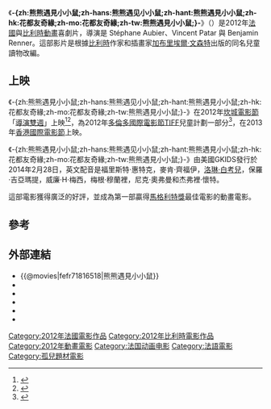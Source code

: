 {{noteTA
|T=zh-hans:熊熊遇见小小鼠;zh-hant:熊熊遇見小小鼠;zh-hk:花都友奇緣;zh-mo:花都友奇緣;zh-tw:熊熊遇見小小鼠;
}}
{{Infobox Film
| name               = -{zh:熊熊遇見小小鼠;zh-hans:熊熊遇见小小鼠;zh-hant:熊熊遇見小小鼠;zh-hk:花都友奇緣;zh-mo:花都友奇緣;zh-tw:熊熊遇見小小鼠;}-
| original_name      = {{lang|fr|Ernest et Célestine}}
| image              = Ernest et Célestine film poster.jpg
| hk_image           = Ernest et Célestine film poster (Hong Kong Version).jpg
| caption            = 電影海報
| director           = {{lang|fr|Stéphane Aubier}}<br/>{{lang|fr|Vincent Patar}}<br/>{{lang|fr|Benjamin Renner}}
| producer           = {{lang|fr|Didier Brunner}}<br/>{{lang|fr|Henri Magalon}}<br/>{{lang|fr|Vincent Tavier}}
| writer             = {{lang|fr|Daniel Pennac}}
| starring           = {{lang|fr|Lambert Wilson}}<br/>{{lang|fr|Pauline Brunner}}
| music              = {{lang|fr|Vincent Courtois}}
| cinematography     = {{lang|fr|Stéphane Aubier}}<br/>{{lang|fr|Vincent Patar}}
| editing            = {{lang|fr|Fabienne Alvarez-Giro}}
| production_company = 
| distributor        = 
| released           = {{film date|2012|12}}：<br/>在法國及比利時上映<br/>2013年6月20日：<br/>在香港上映
| runtime            = 80 分鐘
| country            = {{FRA}}<br/>{{BEL}}
| language           = [[法语|法语]]
| budget             = 
| gross              = 
| hk_name            = 花都友奇緣
| tw_name            = 奧尼熊與莎琳鼠
}}
《'''-{zh:熊熊遇見小小鼠;zh-hans:熊熊遇见小小鼠;zh-hant:熊熊遇見小小鼠;zh-hk:花都友奇緣;zh-mo:花都友奇緣;zh-tw:熊熊遇見小小鼠;}-'''》（{{lang-fr|'''Ernest et Célestine'''}}）是2012年[[法國|法國]]與[[比利時|比利時]][[動畫|動畫]]喜劇片，導演是 Stéphane Aubier、Vincent Patar 與 Benjamin Renner。這部影片是根據[[比利時|比利時]]作家和插畫家[[加布里埃爾·文森特|加布里埃爾·文森特]]出版的同名兒童讀物改編。

==上映==
《-{zh:熊熊遇見小小鼠;zh-hans:熊熊遇见小小鼠;zh-hant:熊熊遇見小小鼠;zh-hk:花都友奇緣;zh-mo:花都友奇緣;zh-tw:熊熊遇見小小鼠;}-》在2012年[[坎城電影節|坎城電影節]]「[[導演雙週|導演雙週]]」上映<ref>{{Cite web|last=Leffler|first=Rebecca|url=http://www.hollywoodreporter.com/news/michel-gondry-cannes-film-festival-directors-fortnight-314985|title=Cannes 2012: Michel Gondry’s 'The We & The I' to Open Director's Fortnight|work=[[The_Hollywood_Reporter|The Hollywood Reporter]]|accessdate=2012-04-25|archive-date=2019-05-24|archive-url=https://web.archive.org/web/20190524201629/https://www.hollywoodreporter.com/news/michel-gondry-cannes-film-festival-directors-fortnight-314985|dead-url=no}}</ref><ref>{{Cite web|url=http://www.quinzaine-realisateurs.com/2012-selection-h201.html |title=2012 Selection |work=quinzaine-realisateurs.com |publisher=[[Directors'_Fortnight|Directors' Fortnight]] |accessdate=2012-04-25 |deadurl=yes |archiveurl=https://web.archive.org/web/20120426224019/http://www.quinzaine-realisateurs.com/2012-selection-h201.html |archivedate=2012-04-26 }}</ref>，為2012年[[多倫多國際電影節|多倫多國際電影節]]TIFF兒童計劃一部分<ref name="tiff.net">{{Cite web|url=http://tiff.net/filmsandschedules/tiff/2012/ernestcelestine|title=tiff.net|accessdate=2012-09-07|archive-date=2013-02-11|archive-url=https://web.archive.org/web/20130211220831/http://tiff.net/filmsandschedules/tiff/2012/ernestcelestine|dead-url=no}}</ref>，在2013年[[香港國際電影節|香港國際電影節]]上映。

《-{zh:熊熊遇見小小鼠;zh-hans:熊熊遇见小小鼠;zh-hant:熊熊遇見小小鼠;zh-hk:花都友奇緣;zh-mo:花都友奇緣;zh-tw:熊熊遇見小小鼠;}-》由美國GKIDS發行於2014年2月28日，英文配音是福里斯特·惠特克，麥肯·齊福伊，[[洛琳·白考兒|洛琳·白考兒]]，保羅·吉亞瑪提，威廉·H·梅西，梅根·穆蘭裡，尼克·奧弗曼和杰弗裡·懷特。

這部電影獲得廣泛的好評，並成為第一部贏得[[馬格利特獎|馬格利特獎]]最佳電影的動畫電影。

==參考==
{{reflist}}

==外部連結==
*{{@movies|fefr71816518|熊熊遇見小小鼠}}
*{{douban|title=艾特熊和赛娜鼠}}
*{{Mtime|149684|艾特熊和赛娜鼠}}
*{{Amg movie|565096|-{zh:熊熊遇見小小鼠;zh-hans:熊熊遇见小小鼠;zh-hant:熊熊遇見小小鼠;zh-hk:花都友奇緣;zh-mo:花都友奇緣;zh-tw:熊熊遇見小小鼠;}-}}
*{{rotten-tomatoes|ernest_and_celestine|-{zh:熊熊遇見小小鼠;zh-hans:熊熊遇见小小鼠;zh-hant:熊熊遇見小小鼠;zh-hk:花都友奇緣;zh-mo:花都友奇緣;zh-tw:熊熊遇見小小鼠;}-}}
*{{imdb title|1816518|-{zh:熊熊遇見小小鼠;zh-hans:熊熊遇见小小鼠;zh-hant:熊熊遇見小小鼠;zh-hk:花都友奇緣;zh-mo:花都友奇緣;zh-tw:熊熊遇見小小鼠;}-}}

{{DEFAULTSORT:Ernest And Celestine}}
{{洛杉矶影评人协会奖最佳动画片}}
[[Category:2012年法國電影作品|Category:2012年法國電影作品]]
[[Category:2012年比利時電影作品|Category:2012年比利時電影作品]]
[[Category:2012年動畫電影|Category:2012年動畫電影]]
[[Category:法国动画电影|Category:法国动画电影]]
[[Category:法語電影|Category:法語電影]]
[[Category:孤兒題材電影|Category:孤兒題材電影]]